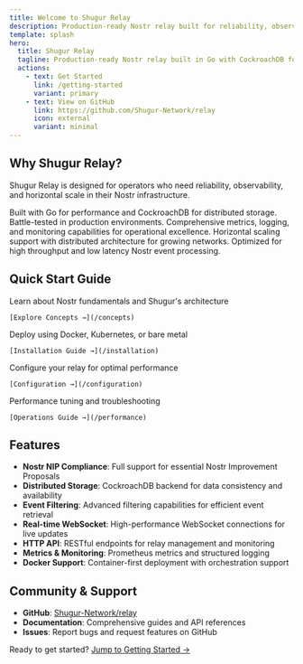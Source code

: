 ```yaml
---
title: Welcome to Shugur Relay
description: Production-ready Nostr relay built for reliability, observability, and horizontal scale
template: splash
hero:
  title: Shugur Relay
  tagline: Production-ready Nostr relay built in Go with CockroachDB for distributed storage
  actions:
    - text: Get Started
      link: /getting-started
      variant: primary
    - text: View on GitHub
      link: https://github.com/Shugur-Network/relay
      icon: external
      variant: minimal
---
```



## Why Shugur Relay?

Shugur Relay is designed for operators who need reliability, observability, and horizontal scale in their Nostr infrastructure.

<CardGrid>
  <Card title="Production Ready" icon="rocket">
    Built with Go for performance and CockroachDB for distributed storage. Battle-tested in production environments.
  </Card>
  <Card title="Observable" icon="magnifier">
    Comprehensive metrics, logging, and monitoring capabilities for operational excellence.
  </Card>
  <Card title="Scalable" icon="puzzle">
    Horizontal scaling support with distributed architecture for growing networks.
  </Card>
  <Card title="High Performance" icon="lightning">
    Optimized for high throughput and low latency Nostr event processing.
  </Card>
</CardGrid>

## Quick Start Guide

<CardGrid>
  <Card title="Core Concepts" icon="open-book">
    Learn about Nostr fundamentals and Shugur's architecture
    
    [Explore Concepts →](/concepts)
  </Card>
  <Card title="Installation" icon="setting">
    Deploy using Docker, Kubernetes, or bare metal
    
    [Installation Guide →](/installation)
  </Card>
  <Card title="Configuration" icon="setting">
    Configure your relay for optimal performance
    
    [Configuration →](/configuration)
  </Card>
  <Card title="Operations" icon="chart">
    Performance tuning and troubleshooting
    
    [Operations Guide →](/performance)
  </Card>
</CardGrid>

## Features

- **Nostr NIP Compliance**: Full support for essential Nostr Improvement Proposals
- **Distributed Storage**: CockroachDB backend for data consistency and availability
- **Event Filtering**: Advanced filtering capabilities for efficient event retrieval
- **Real-time WebSocket**: High-performance WebSocket connections for live updates
- **HTTP API**: RESTful endpoints for relay management and monitoring
- **Metrics & Monitoring**: Prometheus metrics and structured logging
- **Docker Support**: Container-first deployment with orchestration support

## Community & Support

- **GitHub**: [Shugur-Network/relay](https://github.com/Shugur-Network/relay)
- **Documentation**: Comprehensive guides and API references
- **Issues**: Report bugs and request features on GitHub

Ready to get started? [Jump to Getting Started →](/getting-started)
